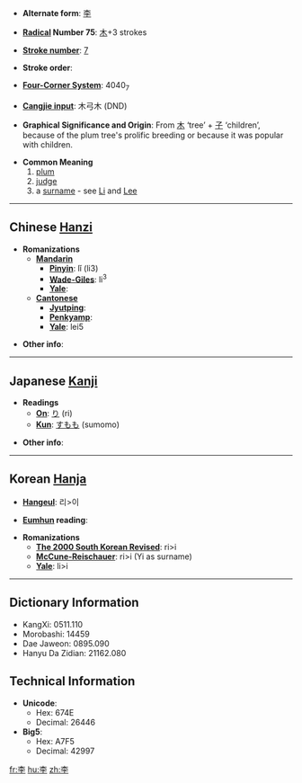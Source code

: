 * '''Alternate form''': [[李]]

* '''[[Wiktionary:Chinese radical index| Radical]] Number 75''': [[Wiktionary:Chinese radical index 木|木]]+3 strokes

* '''[[Wiktionary:Chinese total strokes index|Stroke number]]''': [[Wiktionary:Chinese total strokes index 7|7]]

* '''Stroke order''': 

* '''[[Wiktionary:Chinese four corner index|Four-Corner System]]''': 4040<sub>7</sub>

* '''[[Wiktionary:Chinese Cangjie index|Cangjie input]]''': 木弓木 (DND)

* '''Graphical Significance and Origin''': From [[木]] ‘tree’ + [[子]] ‘children’, because of the plum tree's prolific breeding or because it was popular with children.

* '''Common Meaning'''
*# [[plum]]
*# [[judge]]
*# a [[surname]] - see [[Li]] and [[Lee]]

----

== Chinese [[Hanzi]] ==

* '''Romanizations'''
** '''[[Mandarin]]'''
*** '''[[Pinyin]]''': lǐ (li3)
*** '''[[Wade-Giles]]''': li<sup>3</sup>
*** '''[[Yale]]''': 
** '''[[Cantonese]]'''
*** '''[[Jyutping]]''':
*** '''[[Penkyamp]]''': 
*** '''[[Yale]]''': lei5

* '''Other info''': 

----

== Japanese [[Kanji]] ==

* '''Readings'''
** '''[[On]]''': [[り]] (ri)
** '''[[Kun]]''': [[すもも]] (sumomo)

* '''Other info''':  

----

== Korean [[Hanja]] ==

* '''[[Hangeul]]''': 리>이

* '''[[Eumhun]] reading''': 

* '''Romanizations'''
** '''[[The 2000 South Korean Revised Romanization|The 2000 South Korean Revised]]''': ri>i
** '''[[McCune-Reischauer]]''': ri>i (Yi as surname)
** '''[[Yale]]''': li>i

----

== Dictionary Information ==

* KangXi: 0511.110
* Morobashi: 14459
* Dae Jaweon: 0895.090
* Hanyu Da Zidian: 21162.080

== Technical Information ==

* '''Unicode''':
** Hex: 674E
** Decimal: 26446
* '''Big5''':
** Hex: A7F5
** Decimal: 42997

[[fr:李]]
[[hu:李]]
[[zh:李]]